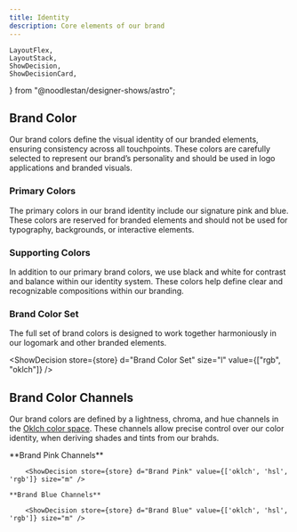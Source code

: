 ```yaml
---
title: Identity
description: Core elements of our brand
---
```


    LayoutFlex,
    LayoutStack,
    ShowDecision,
    ShowDecisionCard,
} from "@noodlestan/designer-shows/astro";


## Brand Color

Our brand colors define the visual identity of our branded elements, ensuring consistency across all touchpoints. These colors are carefully selected to represent our brand’s personality and should be used in logo applications and branded visuals.

### Primary Colors

The primary colors in our brand identity include our signature pink and blue. These colors are reserved for branded elements and should not be used for typography, backgrounds, or interactive elements.

<LayoutFlex>
    <ShowDecision
        store={store}
        d="Brand Pink"
        size="l"
        value={["rgb", "oklch"]}
    />
    <ShowDecision
        store={store}
        d="Brand Blue"
        size="l"
        value={["rgb", "oklch"]}
    />
</LayoutFlex>

### Supporting Colors

In addition to our primary brand colors, we use black and white for contrast and balance within our identity system. These colors help define clear and recognizable compositions within our branding.

<LayoutFlex>
    <ShowDecision
        store={store}
        d="Brand Black"
        size="m"
        value={["rgb", "oklch"]}
    />
    <ShowDecision
        store={store}
        d="Brand White"
        size="m"
        value={["rgb", "oklch"]}
    />
</LayoutFlex>

### Brand Color Set

The full set of brand colors is designed to work together harmoniously in our logomark and other branded elements.

<ShowDecision
    store={store}
    d="Brand Color Set"
    size="l"
    value={["rgb", "oklch"]}
/>

## Brand Color Channels

Our brand colors are defined by a lightness, chroma, and hue channels in the [Oklch color space](https://oklch.com/#61.92,0.1717,358.75,100). These channels allow precise control over our color identity, when deriving shades and tints from our brahds.

<LayoutFlex>
<LayoutStack>
    **Brand Pink Channels**

        <ShowDecision store={store} d="Brand Pink" value={['oklch', 'hsl', 'rgb']} size="m" />

</LayoutStack>
<LayoutStack>

    **Brand Blue Channels**

        <ShowDecision store={store} d="Brand Blue" value={['oklch', 'hsl', 'rgb']} size="m" />

</LayoutStack>

</LayoutFlex>

